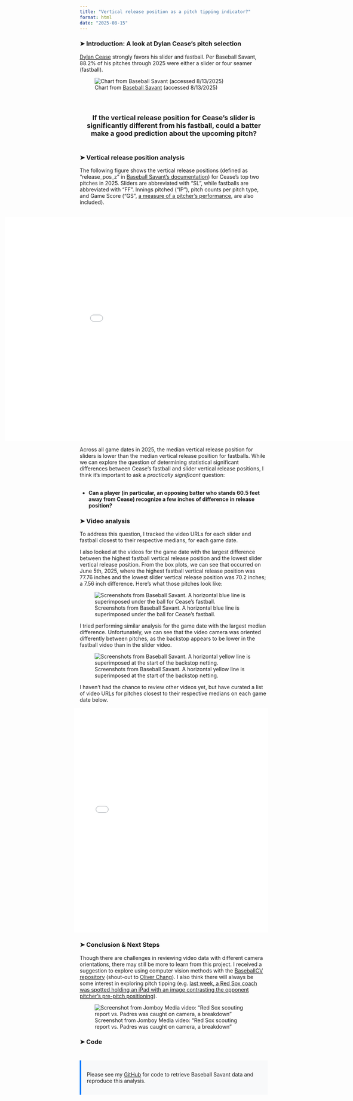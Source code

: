 ```yaml
---
title: "Vertical release position as a pitch tipping indicator?"
format: html
date: "2025-08-15"
---
```


### ➤ Introduction: A look at Dylan Cease's pitch selection

[Dylan Cease](https://www.mlb.com/player/dylan-cease-656302) strongly favors his slider and fastball. Per Baseball Savant, 88.2% of his pitches through 2025 were either a slider or four seamer (fastball).

![Chart from [Baseball Savant](https://baseballsavant.mlb.com/savant-player/dylan-cease-656302?stats=statcast-r-pitching-mlb) (accessed 8/13/2025)](media/Cease/chart.png)

<div style="text-align: center; font-size: 18px; margin: 20px 0;">
<br><br>
<strong>If the vertical release position for Cease's slider is significantly different from his fastball, could a batter make a good prediction about the upcoming pitch?</strong>
<br><br>
</div>


### ➤ Vertical release position analysis
The following figure shows the vertical release positions (defined as "release_pos_z" in [Baseball Savant's documentation](https://baseballsavant.mlb.com/csv-docs)) for Cease's top two pitches in 2025. Sliders are abbreviated with "SL", while fastballs are abbreviated with "FF". Innings pitched ("IP"), pitch counts per pitch type, and Game Score ("GS", [a measure of a pitcher's performance](https://blogs.fangraphs.com/instagraphs/game-score-v2-0/), are also included).
<br><br>

<div style="margin-left: -200px;">
  <iframe src="media/Cease/plotly_release_z.html" width="150%" height="600px" style="border:none;"></iframe>
</div>

Across all game dates in 2025, the median vertical release position for sliders is lower than the median vertical release position for fastballs. While we can explore the question of determining statistical significant differences between Cease's fastball and slider vertical release positions, I think it's important to ask a 
*practically significant* question:<br><br>

- **Can a player (in particular, an opposing batter who stands 60.5 feet away from Cease) recognize a few inches of difference in release position?**

### ➤ Video analysis
To address this question, I tracked the video URLs for each slider and fastball closest to their respective medians, for each game date. 

I also looked at the videos for the game date with the largest difference between the highest fastball vertical release position and the lowest slider vertical release position. From the box plots, we can see that occurred on June 5th, 2025, where the highest fastball vertical release position was 77.76 inches and the lowest slider vertical release position was 70.2 inches; a 7.56 inch difference. Here's what those pitches look like: 

![Screenshots from Baseball Savant. A horizontal blue line is superimposed under the ball for Cease's fastball.](media/Cease/large-outlier-diff-labeled.png)

I tried performing similar analysis for the game date with the largest median difference. Unfortunately, we can see that the video camera was oriented differently between pitches, as the backstop appears to be lower in the fastball video than in the slider video.

![Screenshots from Baseball Savant. A horizontal yellow line is superimposed at the start of the backstop netting.](media/Cease/largest-median-diff-labeled.png)

I haven't had the chance to review other videos yet, but have curated a list of video URLs for pitches closest to their respective medians on each game date below. 

<div style="margin-left: -15px;">
<iframe src="media/Cease/median-video-table.html" width="100%" height="600px" style="border:none;"></iframe>
</div>

### ➤ Conclusion & Next Steps
Though there are challenges in reviewing video data with different camera orientations, there may still be more to learn from this project. I received a suggestion to explore using computer vision methods with the [BaseballCV repository](https://github.com/BaseballCV/BaseballCV) (shout-out to [Oliver Chang](https://github.com/oliverc1623)). I also think there will always be some interest in exploring pitch tipping (e.g. [last week, a Red Sox coach was spotted holding an iPad with an image contrasting the opponent pitcher's pre-pitch positioning](https://www.youtube.com/watch?v=BTgvDIawveI)). 

![Screenshot from Jomboy Media video: "Red Sox scouting report vs. Padres was caught on camera, a breakdown"](media/Cease/Boston-pitchtip.png)

### ➤ Code

<div style="margin-top: 40px; padding: 15px; background-color: #f8f9fa; border-left: 4px solid #007bff;">
Please see my <a href="https://github.com/axkent/release-positions" target="_blank">GitHub</a> for code to retrieve Baseball Savant data and reproduce this analysis.
</div>
